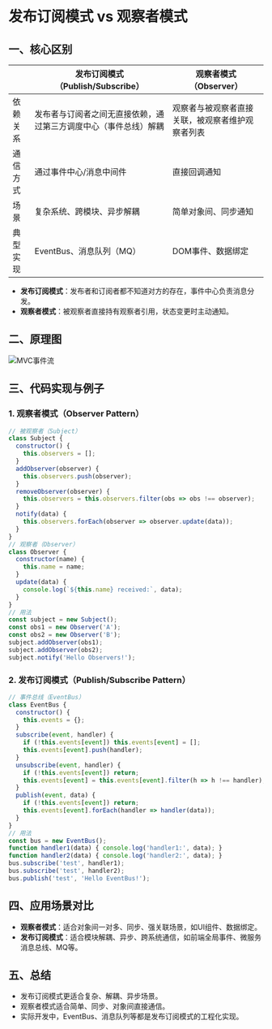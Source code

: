 

<Meta title="Hundun/常见算法与数据结构/发布订阅&观察者模式" />

# 发布订阅模式 vs 观察者模式

## 一、核心区别

|  | 发布订阅模式（Publish/Subscribe） | 观察者模式（Observer） |
|---|---|---|
| 依赖关系 | 发布者与订阅者之间无直接依赖，通过第三方调度中心（事件总线）解耦 | 观察者与被观察者直接关联，被观察者维护观察者列表 |
| 通信方式 | 通过事件中心/消息中间件 | 直接回调通知 |
| 场景 | 复杂系统、跨模块、异步解耦 | 简单对象间、同步通知 |
| 典型实现 | EventBus、消息队列（MQ） | DOM事件、数据绑定 |

- **发布订阅模式**：发布者和订阅者都不知道对方的存在，事件中心负责消息分发。
- **观察者模式**：被观察者直接持有观察者引用，状态变更时主动通知。

## 二、原理图

![MVC事件流](../assets/mvc-flow.png)

## 三、代码实现与例子

### 1. 观察者模式（Observer Pattern）

```javascript
// 被观察者（Subject）
class Subject {
  constructor() {
    this.observers = [];
  }
  addObserver(observer) {
    this.observers.push(observer);
  }
  removeObserver(observer) {
    this.observers = this.observers.filter(obs => obs !== observer);
  }
  notify(data) {
    this.observers.forEach(observer => observer.update(data));
  }
}
// 观察者（Observer）
class Observer {
  constructor(name) {
    this.name = name;
  }
  update(data) {
    console.log(`${this.name} received:`, data);
  }
}
// 用法
const subject = new Subject();
const obs1 = new Observer('A');
const obs2 = new Observer('B');
subject.addObserver(obs1);
subject.addObserver(obs2);
subject.notify('Hello Observers!');
```

### 2. 发布订阅模式（Publish/Subscribe Pattern）

```javascript
// 事件总线（EventBus）
class EventBus {
  constructor() {
    this.events = {};
  }
  subscribe(event, handler) {
    if (!this.events[event]) this.events[event] = [];
    this.events[event].push(handler);
  }
  unsubscribe(event, handler) {
    if (!this.events[event]) return;
    this.events[event] = this.events[event].filter(h => h !== handler);
  }
  publish(event, data) {
    if (!this.events[event]) return;
    this.events[event].forEach(handler => handler(data));
  }
}
// 用法
const bus = new EventBus();
function handler1(data) { console.log('handler1:', data); }
function handler2(data) { console.log('handler2:', data); }
bus.subscribe('test', handler1);
bus.subscribe('test', handler2);
bus.publish('test', 'Hello EventBus!');
```

## 四、应用场景对比
- **观察者模式**：适合对象间一对多、同步、强关联场景，如UI组件、数据绑定。
- **发布订阅模式**：适合模块解耦、异步、跨系统通信，如前端全局事件、微服务消息总线、MQ等。

## 五、总结
- 发布订阅模式更适合复杂、解耦、异步场景。
- 观察者模式适合简单、同步、对象间直接通信。
- 实际开发中，EventBus、消息队列等都是发布订阅模式的工程化实现。
